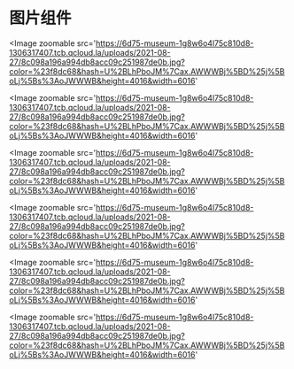 # 图片组件


<Image
  zoomable
  src='https://6d75-museum-1g8w6o4l75c810d8-1306317407.tcb.qcloud.la/uploads/2021-08-27/8c098a196a994db8acc09c251987de0b.jpg?color=%23f8dc68&hash=U%2BLhPboJM%7Cax.AWWWBj%5BD%25j%5BoLj%5Bs%3AoJWWWB&height=4016&width=6016'
></Image>

<Image
  zoomable
  src='https://6d75-museum-1g8w6o4l75c810d8-1306317407.tcb.qcloud.la/uploads/2021-08-27/8c098a196a994db8acc09c251987de0b.jpg?color=%23f8dc68&hash=U%2BLhPboJM%7Cax.AWWWBj%5BD%25j%5BoLj%5Bs%3AoJWWWB&height=4016&width=6016'
></Image>

<Image
  zoomable
  src='https://6d75-museum-1g8w6o4l75c810d8-1306317407.tcb.qcloud.la/uploads/2021-08-27/8c098a196a994db8acc09c251987de0b.jpg?color=%23f8dc68&hash=U%2BLhPboJM%7Cax.AWWWBj%5BD%25j%5BoLj%5Bs%3AoJWWWB&height=4016&width=6016'
></Image>

<Image
  zoomable
  src='https://6d75-museum-1g8w6o4l75c810d8-1306317407.tcb.qcloud.la/uploads/2021-08-27/8c098a196a994db8acc09c251987de0b.jpg?color=%23f8dc68&hash=U%2BLhPboJM%7Cax.AWWWBj%5BD%25j%5BoLj%5Bs%3AoJWWWB&height=4016&width=6016'
></Image>

<Image
  zoomable
  src='https://6d75-museum-1g8w6o4l75c810d8-1306317407.tcb.qcloud.la/uploads/2021-08-27/8c098a196a994db8acc09c251987de0b.jpg?color=%23f8dc68&hash=U%2BLhPboJM%7Cax.AWWWBj%5BD%25j%5BoLj%5Bs%3AoJWWWB&height=4016&width=6016'
></Image>

<Image
  zoomable
  src='https://6d75-museum-1g8w6o4l75c810d8-1306317407.tcb.qcloud.la/uploads/2021-08-27/8c098a196a994db8acc09c251987de0b.jpg?color=%23f8dc68&hash=U%2BLhPboJM%7Cax.AWWWBj%5BD%25j%5BoLj%5Bs%3AoJWWWB&height=4016&width=6016'
></Image>
